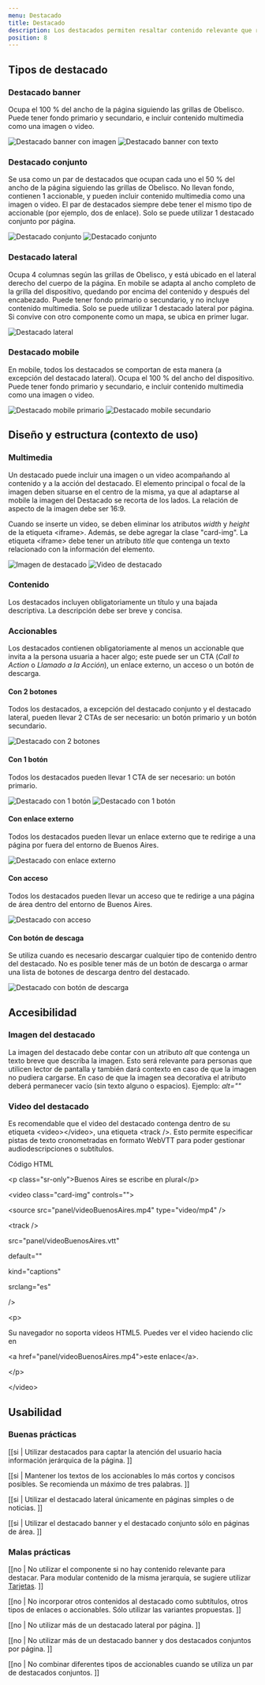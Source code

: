 ```yaml
---
menu: Destacado
title: Destacado
description: Los destacados permiten resaltar contenido relevante que requiere un nivel jerárquico mayor al resto de la información. Se usa para captar la atención de la persona usuaria incorporando imágenes, accionables y otros elementos interactivos.
position: 8
---
```


## Tipos de destacado

### Destacado banner

Ocupa el 100 % del ancho de la página siguiendo las grillas de Obelisco. Puede tener fondo primario y secundario, e incluir contenido multimedia como una imagen o video.

<div className="grisulado-50-container content-column gap-4">
  <img src="/componentes/destacado/Destacado-Banner-Imagen.svg" alt="Destacado banner con imagen" className="img-fluid m-0" />
  <img src="/componentes/destacado/Destacado-Banner-Texto.svg" alt="Destacado banner con texto" className="img-fluid m-0" />
</div>

### Destacado conjunto

Se usa como un par de destacados que ocupan cada uno el 50 % del ancho de la página siguiendo las grillas de Obelisco. No llevan fondo, contienen 1 accionable, y pueden incluir contenido multimedia como una imagen o video. El par de destacados siempre debe tener el mismo tipo de accionable (por ejemplo, dos de enlace). Solo se puede utilizar 1 destacado conjunto por página. 

<div className="grisulado-10-container box-shadow-grisulado-50 content-row gap-4">
  <img src="/componentes/destacado/Destacado-Conjunto-1.svg" alt="Destacado conjunto" className="img-fluid m-0" />
  <img src="/componentes/destacado/Destacado-Conjunto-2.svg" alt="Destacado conjunto" className="img-fluid m-0" />
</div>

### Destacado lateral

Ocupa 4 columnas según las grillas de Obelisco, y está ubicado en el lateral derecho del cuerpo de la página. En mobile se adapta al ancho completo de la grilla del dispositivo, quedando por encima del contenido y después del encabezado. Puede tener fondo primario o secundario, y no incluye contenido multimedia. Solo se puede utilizar 1 destacado lateral por página. Si convive con otro componente como un mapa, se ubica en primer lugar. 

<div className="grisulado-50-container content-row">
  <img src="/componentes/destacado/Destacado-Lateral-1.svg" alt="Destacado lateral" className="img-fluid m-0" />
</div>

### Destacado mobile

En mobile, todos los destacados se comportan de esta manera (a excepción del destacado lateral). Ocupa el 100 % del ancho del dispositivo. Puede tener fondo primario y secundario, e incluir contenido multimedia como una imagen o video.

<div className="grisulado-50-container content-row gap-4">
  <img src="/componentes/destacado/Destacado-Mobile-Primario.svg" alt="Destacado mobile primario" className="img-fluid m-0" />
  <img src="/componentes/destacado/Destacado-Mobile-Secundario.svg" alt="Destacado mobile secundario" className="img-fluid m-0" />
</div>

## Diseño y estructura (contexto de uso)

### Multimedia

Un destacado puede incluir una imagen o un video acompañando al contenido y a la acción del destacado. El elemento principal o focal de la imagen deben situarse en el centro de la misma, ya que al adaptarse al mobile la imagen del Destacado se recorta de los lados. La relación de aspecto de la imagen debe ser 16:9.

Cuando se inserte un video, se deben eliminar los atributos *width* y *height* de la etiqueta &lt;iframe&gt;. Además, se debe agregar la clase "card-img". La etiqueta &lt;iframe&gt; debe tener un atributo *title* que contenga un texto relacionado con la información del elemento.

<div className="grisulado-50-container content-row gap-4">
  <img src="/componentes/destacado/Tipo-Imagen.svg" alt="Imagen de destacado" className="img-fluid m-0" />
  <img src="/componentes/destacado/Tipo-Video.svg" alt="Video de destacado" className="img-fluid m-0" />
</div>

### Contenido

Los destacados incluyen obligatoriamente un título y una bajada descriptiva. La descripción debe ser breve y concisa. 

### Accionables

Los destacados contienen obligatoriamente al menos un accionable que invita a la persona usuaria a hacer algo; este puede ser un CTA (*Call to Action* o *Llamado a la Acción*), un enlace externo, un acceso o un botón de descarga.

#### Con 2 botones

Todos los destacados, a excepción del destacado conjunto y el destacado lateral, pueden llevar 2 CTAs de ser necesario: un botón primario y un botón secundario.

<div className="grisulado-10-container box-shadow-grisulado-50 content-row gap-4">
  <img src="/componentes/destacado/Destacado-Banner.svg" alt="Destacado con 2 botones" className="img-fluid m-0" />
</div>

#### Con 1 botón

Todos los destacados pueden llevar 1 CTA de ser necesario: un botón primario.

<div className="grisulado-10-container box-shadow-grisulado-50 content-row gap-4">
  <img src="/componentes/destacado/Destacado-Conjunto-3.svg" alt="Destacado con 1 botón" className="img-fluid m-0" />
  <img src="/componentes/destacado/Destacado-Conjunto-4.svg" alt="Destacado con 1 botón" className="img-fluid m-0" />
</div>

#### Con enlace externo

Todos los destacados pueden llevar un enlace externo que te redirige a una página por fuera del entorno de Buenos Aires.

<div className="grisulado-10-container box-shadow-grisulado-50 content-row gap-4">
  <img src="/componentes/destacado/Destacado-Banner-enlace.svg" alt="Destacado con enlace externo" className="img-fluid m-0" />
</div>

#### Con acceso

Todos los destacados pueden llevar un acceso que te redirige a una página de área dentro del entorno de Buenos Aires.

<div className="grisulado-10-container box-shadow-grisulado-50 content-row gap-4">
  <img src="/componentes/destacado/Destacado-Banner-acceso.svg" alt="Destacado con acceso" className="img-fluid m-0" />
</div>

#### Con botón de descaga

Se utiliza cuando es necesario descargar cualquier tipo de contenido dentro del destacado. No es posible tener más de un botón de descarga o armar una lista de botones de descarga dentro del destacado.

<div className="grisulado-50-container content-row gap-4">
  <img src="/componentes/destacado/Destacado-Banner-descarga.svg" alt="Destacado con botón de descarga" className="img-fluid m-0" />
</div>


<h2>Accesibilidad</h2>

### Imagen del destacado

La imagen del destacado debe contar con un atributo *alt* que contenga un texto breve que describa la imagen. Esto será relevante para personas que utilicen lector de pantalla y también dará contexto en caso de que la imagen no pudiera cargarse.
En caso de que la imagen sea decorativa el atributo deberá permanecer vacío (sin texto alguno o espacios). Ejemplo: *alt=""*

### Video del destacado

Es recomendable que el video del destacado contenga dentro de su etiqueta &lt;video&gt;&lt;/video&gt;, una etiqueta &lt;track /&gt;. Esto permite especificar pistas de texto cronometradas en formato WebVTT para poder gestionar audiodescripciones o subtítulos. 

<div className="my-3 p-4 bg-light rounded-lg box-shadow-grisulado-50">
  <p className="text-info font-weight-bold small">Código HTML</p>
  <div className="font-italic">
    <p className="mb-0">&lt;p class="sr-only"&gt;Buenos Aires se escribe en plural&lt;/p&gt;</p>
    <p className="mb-0">&lt;video class="card-img" controls=""&gt;</p>
    <p className="mb-0 ml-3">&lt;source src="panel/videoBuenosAires.mp4" type="video/mp4" /&gt;</p>
    <p className="mb-0 ml-3">&lt;track /&gt;</p>
    <p className="mb-0 ml-4">src="panel/videoBuenosAires.vtt"</p>
    <p className="mb-0 ml-4">default=""</p>
    <p className="mb-0 ml-4">kind="captions"</p>
    <p className="mb-0 ml-4">srclang="es"</p>
    <p className="mb-0 ml-3">/&gt;</p>
    <p className="mb-0 ml-3">&lt;p&gt;</p>
    <p className="mb-0 ml-4">Su navegador no soporta vídeos HTML5. Puedes ver el video haciendo clic en</p>
    <p className="mb-0 ml-4">&lt;a href="panel/videoBuenosAires.mp4"&gt;este enlace&lt;/a&gt;.</p>
    <p className="mb-0 ml-3">&lt;/p&gt;</p>
    <p className="mb-0">&lt;/video&gt;</p>
  </div>
</div>

## Usabilidad

### Buenas prácticas

[[si | Utilizar destacados para captar la atención del usuario hacia información jerárquica de la página. ]]

[[si | Mantener los textos de los accionables lo más cortos y concisos posibles. Se recomienda un máximo de tres palabras. ]]

[[si | Utilizar el destacado lateral únicamente en páginas simples o de noticias. ]]

[[si | Utilizar el destacado banner y el destacado conjunto sólo en páginas de área. ]]

### Malas prácticas

[[no | No utilizar el componente si no hay contenido relevante para destacar. Para modular contenido de la misma jerarquía, se sugiere utilizar [Tarjetas](https://gcba.github.io/estandares/componentes/tarjetas/). ]]

[[no | No incorporar otros contenidos al destacado como subtítulos, otros tipos de enlaces o accionables. Sólo utilizar las variantes propuestas. ]]

[[no | No utilizar más de un destacado lateral por página. ]]

[[no | No utilizar más de un destacado banner y dos destacados conjuntos por página. ]]

[[no | No combinar diferentes tipos de accionables cuando se utiliza un par de destacados conjuntos. ]]

